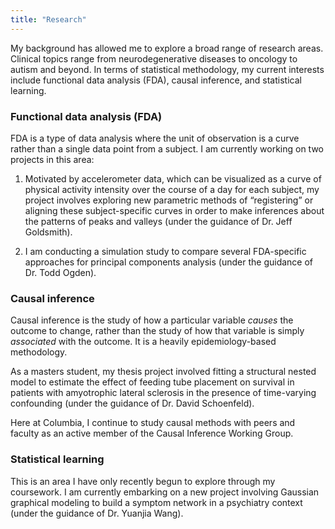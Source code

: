 ```yaml
---
title: "Research"
---
```


My background has allowed me to explore a broad range of research areas. Clinical topics range from neurodegenerative diseases to oncology to autism and beyond. In terms of statistical methodology, my current interests include functional data analysis (FDA), causal inference, and statistical learning.

### Functional data analysis (FDA)

FDA is a type of data analysis where the unit of observation is a curve rather than a single data point from a subject. I am currently working on two projects in this area: 

1. Motivated by accelerometer data, which can be visualized as a curve of physical activity intensity over the course of a day for each subject, my project involves exploring new parametric methods of "registering" or aligning these subject-specific curves in order to make inferences about the patterns of peaks and valleys (under the guidance of Dr. Jeff Goldsmith).

1. I am conducting a simulation study to compare several FDA-specific approaches for principal components analysis (under the guidance of Dr. Todd Ogden).

### Causal inference

Causal inference is the study of how a particular variable *causes* the outcome to change, rather than the study of how that variable is simply *associated* with the outcome. It is a heavily epidemiology-based methodology. 

As a masters student, my thesis project involved fitting a structural nested model to estimate the effect of feeding tube placement on survival in patients with amyotrophic lateral sclerosis in the presence of time-varying confounding (under the guidance of Dr. David Schoenfeld). 

Here at Columbia, I continue to study causal methods with peers and faculty as an active member of the Causal Inference Working Group.

### Statistical learning

This is an area I have only recently begun to explore through my coursework. I am currently embarking on a new project involving Gaussian graphical modeling to build a symptom network in a psychiatry context (under the guidance of Dr. Yuanjia Wang).